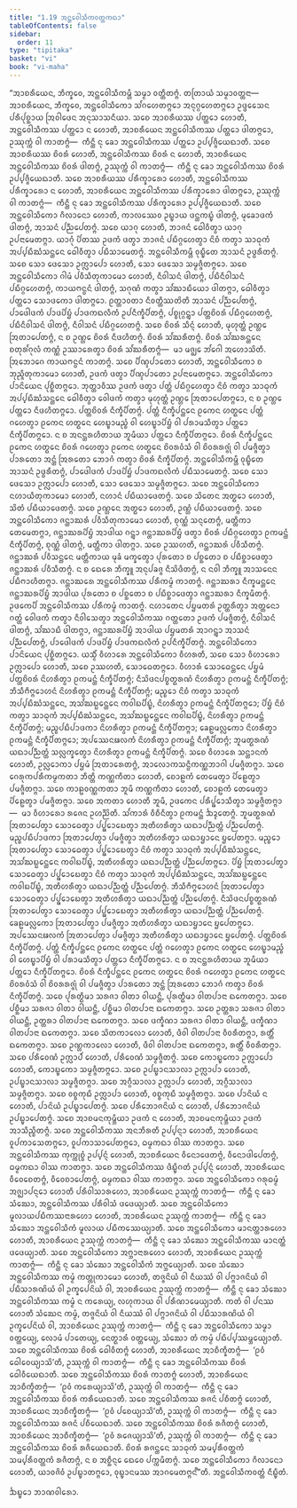 ```yaml
---
title: "1.19 ᩋᨶ᩠ᨲᩮᩅᩤᩈᩥᨠᩅᨲ᩠ᨲᨠᨳᩣ"
tableOfContents: false
sidebar:
  order: 11
type: "tipitaka"
basket: "vi"
book: "vi-maha"
---
```



<DynamicBreadcrumb />

<Division number="79" book="vi-maha">

<Paragraph number="336" book="vi-maha">
“ᩋᩣᨧᩁᩥᨿᩮᨶ, ᨽᩥᨠ᩠ᨡᩅᩮ, ᩋᨶ᩠ᨲᩮᩅᩤᩈᩥᨠᨾ᩠ᩉᩥ ᩈᨾ᩠ᨾᩣ ᩅᨲ᩠ᨲᩥᨲᨻ᩠ᨻᩴ. ᨲᨲᩕᩣᨿᩴ ᩈᨾ᩠ᨾᩣᩅᨲ᩠ᨲᨶᩣ—
</Paragraph>

<Paragraph number="337" book="vi-maha">
ᩋᩣᨧᩁᩥᨿᩮᨶ, ᨽᩥᨠ᩠ᨡᩅᩮ, ᩋᨶ᩠ᨲᩮᩅᩤᩈᩥᨠᩮᩣ ᩈᩘᨣᩉᩮᨲᨻ᩠ᨻᩮᩣ ᩋᨶᩩᨣ᩠ᨣᩉᩮᨲᨻ᩠ᨻᩮᩣ ᩏᨴ᩠ᨴᩮᩈᩮᨶ ᨸᩁᩥᨸᩩᨧ᩠ᨨᩣᨿ ᩒᩅᩤᨴᩮᨶ ᩋᨶᩩᩈᩣᩈᨶᩥᨿᩣ. ᩈᨧᩮ ᩋᩣᨧᩁᩥᨿᩔ ᨸᨲ᩠ᨲᩮᩣ ᩉᩮᩣᨲᩥ, ᩋᨶ᩠ᨲᩮᩅᩤᩈᩥᨠᩔ ᨸᨲ᩠ᨲᩮᩣ ᨶ ᩉᩮᩣᨲᩥ, ᩋᩣᨧᩁᩥᨿᩮᨶ ᩋᨶ᩠ᨲᩮᩅᩤᩈᩥᨠᩔ ᨸᨲ᩠ᨲᩮᩣ ᨴᩤᨲᨻ᩠ᨻᩮᩣ, ᩏᩔᩩᨠ᩠ᨠᩴ ᩅᩤ ᨠᩣᨲᨻ᩠ᨻᩴ—  ᨠᩥᨶ᩠ᨲᩥ ᨶᩩ ᨡᩮᩣ ᩋᨶ᩠ᨲᩮᩅᩤᩈᩥᨠᩔ ᨸᨲ᩠ᨲᩮᩣ ᩏᨸ᩠ᨸᨩ᩠ᨩᩥᨿᩮᨳᩣᨲᩥ. ᩈᨧᩮ ᩋᩣᨧᩁᩥᨿᩔ ᨧᩦᩅᩁᩴ ᩉᩮᩣᨲᩥ, ᩋᨶ᩠ᨲᩮᩅᩤᩈᩥᨠᩔ ᨧᩦᩅᩁᩴ ᨶ ᩉᩮᩣᨲᩥ, ᩋᩣᨧᩁᩥᨿᩮᨶ ᩋᨶ᩠ᨲᩮᩅᩤᩈᩥᨠᩔ ᨧᩦᩅᩁᩴ ᨴᩤᨲᨻ᩠ᨻᩴ, ᩏᩔᩩᨠ᩠ᨠᩴ ᩅᩤ ᨠᩣᨲᨻ᩠ᨻᩴ—  ᨠᩥᨶ᩠ᨲᩥ ᨶᩩ ᨡᩮᩣ ᩋᨶ᩠ᨲᩮᩅᩤᩈᩥᨠᩔ ᨧᩦᩅᩁᩴ ᩏᨸ᩠ᨸᨩ᩠ᨩᩥᨿᩮᨳᩣᨲᩥ. ᩈᨧᩮ ᩋᩣᨧᩁᩥᨿᩔ ᨸᩁᩥᨠ᩠ᨡᩣᩁᩮᩣ ᩉᩮᩣᨲᩥ, ᩋᨶ᩠ᨲᩮᩅᩤᩈᩥᨠᩔ ᨸᩁᩥᨠ᩠ᨡᩣᩁᩮᩣ ᨶ ᩉᩮᩣᨲᩥ, ᩋᩣᨧᩁᩥᨿᩮᨶ ᩋᨶ᩠ᨲᩮᩅᩤᩈᩥᨠᩔ ᨸᩁᩥᨠ᩠ᨡᩣᩁᩮᩣ ᨴᩤᨲᨻ᩠ᨻᩮᩣ, ᩏᩔᩩᨠ᩠ᨠᩴ ᩅᩤ ᨠᩣᨲᨻ᩠ᨻᩴ—  ᨠᩥᨶ᩠ᨲᩥ ᨶᩩ ᨡᩮᩣ ᩋᨶ᩠ᨲᩮᩅᩤᩈᩥᨠᩔ ᨸᩁᩥᨠ᩠ᨡᩣᩁᩮᩣ ᩏᨸ᩠ᨸᨩ᩠ᨩᩥᨿᩮᨳᩣᨲᩥ.
</Paragraph>

<Paragraph number="338" book="vi-maha">
ᩈᨧᩮ ᩋᨶ᩠ᨲᩮᩅᩤᩈᩥᨠᩮᩣ ᨣᩥᩃᩣᨶᩮᩣ ᩉᩮᩣᨲᩥ, ᨠᩣᩃᩔᩮᩅ ᩏᨭ᩠ᨮᩣᨿ ᨴᨶ᩠ᨲᨠᨭ᩠ᨮᩴ ᨴᩤᨲᨻ᩠ᨻᩴ, ᨾᩩᨡᩮᩣᨴᨠᩴ ᨴᩤᨲᨻ᩠ᨻᩴ, ᩋᩣᩈᨶᩴ ᨸᨬ᩠ᨬᨸᩮᨲᨻ᩠ᨻᩴ. ᩈᨧᩮ ᨿᩣᨣᩩ ᩉᩮᩣᨲᩥ, ᨽᩣᨩᨶᩴ ᨵᩮᩤᩅᩥᨲ᩠ᩅᩣ ᨿᩣᨣᩩ ᩏᨸᨶᩣᨾᩮᨲᨻ᩠ᨻᩣ. ᨿᩣᨣᩩᩴ ᨸᩦᨲᩔ ᩏᨴᨠᩴ ᨴᨲ᩠ᩅᩣ ᨽᩣᨩᨶᩴ ᨸᨭᩥᨣ᩠ᨣᩉᩮᨲ᩠ᩅᩣ ᨶᩦᨧᩴ ᨠᨲ᩠ᩅᩣ ᩈᩣᨵᩩᨠᩴ ᩋᨸ᩠ᨸᨭᩥᨥᩴᩈᨶ᩠ᨲᩮᨶ ᨵᩮᩤᩅᩥᨲ᩠ᩅᩣ ᨸᨭᩥᩈᩣᨾᩮᨲᨻ᩠ᨻᩴ. ᩋᨶ᩠ᨲᩮᩅᩤᩈᩥᨠᨾ᩠ᩉᩥ ᩅᩩᨭ᩠ᨮᩥᨲᩮ ᩋᩣᩈᨶᩴ ᩏᨴ᩠ᨵᩁᩥᨲᨻ᩠ᨻᩴ. ᩈᨧᩮ ᩈᩮᩣ ᨴᩮᩈᩮᩣ ᩏᨠᩖᩣᨸᩮᩣ ᩉᩮᩣᨲᩥ, ᩈᩮᩣ ᨴᩮᩈᩮᩣ ᩈᨾ᩠ᨾᨩ᩠ᨩᩥᨲᨻ᩠ᨻᩮᩣ.
</Paragraph>

<Paragraph number="339" book="vi-maha">
ᩈᨧᩮ ᩋᨶ᩠ᨲᩮᩅᩤᩈᩥᨠᩮᩣ ᨣᩤᨾᩴ ᨸᩅᩥᩈᩥᨲᩩᨠᩣᨾᩮᩣ ᩉᩮᩣᨲᩥ, ᨶᩥᩅᩤᩈᨶᩴ ᨴᩤᨲᨻ᩠ᨻᩴ, ᨸᨭᩥᨶᩥᩅᩤᩈᨶᩴ ᨸᨭᩥᨣ᩠ᨣᩉᩮᨲᨻ᩠ᨻᩴ, ᨠᩣᨿᨻᨶ᩠ᨵᨶᩴ ᨴᩤᨲᨻ᩠ᨻᩴ, ᩈᨣᩩᨱᩴ ᨠᨲ᩠ᩅᩣ ᩈᩘᨥᩣᨭᩥᨿᩮᩣ ᨴᩤᨲᨻ᩠ᨻᩣ, ᨵᩮᩤᩅᩥᨲ᩠ᩅᩣ ᨸᨲ᩠ᨲᩮᩣ ᩈᩮᩣᨴᨠᩮᩣ ᨴᩤᨲᨻ᩠ᨻᩮᩣ.
</Paragraph>

<Paragraph number="340" book="vi-maha">
ᩑᨲ᩠ᨲᩣᩅᨲᩣ ᨶᩥᩅᨲ᩠ᨲᩥᩔᨲᩦᨲᩥ ᩋᩣᩈᨶᩴ ᨸᨬ᩠ᨬᨸᩮᨲᨻ᩠ᨻᩴ, ᨸᩣᨴᩮᩤᨴᨠᩴ ᨸᩣᨴᨸᩦᨮᩴ ᨸᩣᨴᨠᨳᩃᩥᨠᩴ ᩏᨸᨶᩥᨠ᩠ᨡᩥᨸᩥᨲᨻ᩠ᨻᩴ, ᨸᨧ᩠ᨧᩩᨣ᩠ᨣᨶ᩠ᨲ᩠ᩅᩣ ᨸᨲ᩠ᨲᨧᩦᩅᩁᩴ ᨸᨭᩥᨣ᩠ᨣᩉᩮᨲᨻ᩠ᨻᩴ, ᨸᨭᩥᨶᩥᩅᩤᩈᨶᩴ ᨴᩤᨲᨻ᩠ᨻᩴ, ᨶᩥᩅᩤᩈᨶᩴ ᨸᨭᩥᨣ᩠ᨣᩉᩮᨲᨻ᩠ᨻᩴ. ᩈᨧᩮ ᨧᩦᩅᩁᩴ ᩈᩥᨶ᩠ᨶᩴ ᩉᩮᩣᨲᩥ, ᨾᩩᩉᩩᨲ᩠ᨲᩴ ᩏᨱ᩠ᩉᩮ ᩒᨲᩣᨸᩮᨲᨻ᩠ᨻᩴ, ᨶ ᨧ ᩏᨱ᩠ᩉᩮ ᨧᩦᩅᩁᩴ ᨶᩥᨴᩉᩥᨲᨻ᩠ᨻᩴ. ᨧᩦᩅᩁᩴ ᩈᩘᨥᩁᩥᨲᨻ᩠ᨻᩴ. ᨧᩦᩅᩁᩴ ᩈᩘᨥᩁᨶ᩠ᨲᩮᨶ ᨧᨲᩩᩁᩘᨣᩩᩃᩴ ᨠᨱ᩠ᨱᩴ ᩏᩔᩣᩁᩮᨲ᩠ᩅᩣ ᨧᩦᩅᩁᩴ ᩈᩘᨥᩁᩥᨲᨻ᩠ᨻᩴ—  ᨾᩣ ᨾᨩ᩠ᨫᩮ ᨽᩘᨣᩮᩤ ᩋᩉᩮᩣᩈᩦᨲᩥ. ᩒᨽᩮᩣᨣᩮ ᨠᩣᨿᨻᨶ᩠ᨵᨶᩴ ᨠᩣᨲᨻ᩠ᨻᩴ.
</Paragraph>

<Paragraph number="341" book="vi-maha">
ᩈᨧᩮ ᨸᩥᨱ᩠ᨯᨸᩣᨲᩮᩣ ᩉᩮᩣᨲᩥ, ᩋᨶ᩠ᨲᩮᩅᩤᩈᩥᨠᩮᩣ ᨧ ᨽᩩᨬ᩠ᨩᩥᨲᩩᨠᩣᨾᩮᩣ ᩉᩮᩣᨲᩥ, ᩏᨴᨠᩴ ᨴᨲ᩠ᩅᩣ ᨸᩥᨱ᩠ᨯᨸᩣᨲᩮᩣ ᩏᨸᨶᩣᨾᩮᨲᨻ᩠ᨻᩮᩣ. ᩋᨶ᩠ᨲᩮᩅᩤᩈᩥᨠᩮᩣ ᨸᩣᨶᩦᨿᩮᨶ ᨸᩩᨧ᩠ᨨᩥᨲᨻ᩠ᨻᩮᩣ. ᨽᩩᨲ᩠ᨲᩣᩅᩥᩔ ᩏᨴᨠᩴ ᨴᨲ᩠ᩅᩣ ᨸᨲ᩠ᨲᩴ ᨸᨭᩥᨣ᩠ᨣᩉᩮᨲ᩠ᩅᩣ ᨶᩦᨧᩴ ᨠᨲ᩠ᩅᩣ ᩈᩣᨵᩩᨠᩴ ᩋᨸ᩠ᨸᨭᩥᨥᩴᩈᨶ᩠ᨲᩮᨶ ᨵᩮᩤᩅᩥᨲ᩠ᩅᩣ ᩅᩮᩤᨴᨠᩴ ᨠᨲ᩠ᩅᩣ ᨾᩩᩉᩩᨲ᩠ᨲᩴ ᩏᨱ᩠ᩉᩮ ᩒᨲᩣᨸᩮᨲᨻ᩠ᨻᩮᩣ, ᨶ ᨧ ᩏᨱ᩠ᩉᩮ ᨸᨲ᩠ᨲᩮᩣ ᨶᩥᨴᩉᩥᨲᨻ᩠ᨻᩮᩣ. ᨸᨲ᩠ᨲᨧᩦᩅᩁᩴ ᨶᩥᨠ᩠ᨡᩥᨸᩥᨲᨻ᩠ᨻᩴ. ᨸᨲ᩠ᨲᩴ ᨶᩥᨠ᩠ᨡᩥᨸᨶ᩠ᨲᩮᨶ ᩑᨠᩮᨶ ᩉᨲ᩠ᨳᩮᨶ ᨸᨲ᩠ᨲᩴ ᨣᩉᩮᨲ᩠ᩅᩣ ᩑᨠᩮᨶ ᩉᨲ᩠ᨳᩮᨶ ᩉᩮᨭ᩠ᨮᩣᨾᨬ᩠ᨧᩴ ᩅᩤ ᩉᩮᨭ᩠ᨮᩣᨸᩦᨮᩴ ᩅᩤ ᨸᩁᩣᨾᩈᩥᨲ᩠ᩅᩣ ᨸᨲ᩠ᨲᩮᩣ ᨶᩥᨠ᩠ᨡᩥᨸᩥᨲᨻ᩠ᨻᩮᩣ. ᨶ ᨧ ᩋᨶᨶ᩠ᨲᩁᩉᩥᨲᩣᨿ ᨽᩪᨾᩥᨿᩣ ᨸᨲ᩠ᨲᩮᩣ ᨶᩥᨠ᩠ᨡᩥᨸᩥᨲᨻ᩠ᨻᩮᩣ. ᨧᩦᩅᩁᩴ ᨶᩥᨠ᩠ᨡᩥᨸᨶ᩠ᨲᩮᨶ ᩑᨠᩮᨶ ᩉᨲ᩠ᨳᩮᨶ ᨧᩦᩅᩁᩴ ᨣᩉᩮᨲ᩠ᩅᩣ ᩑᨠᩮᨶ ᩉᨲ᩠ᨳᩮᨶ ᨧᩦᩅᩁᩅᩴᩈᩴ ᩅᩤ ᨧᩦᩅᩁᩁᨩ᩠ᨩᩩᩴ ᩅᩤ ᨸᨾᨩ᩠ᨩᩥᨲ᩠ᩅᩣ ᨸᩣᩁᨲᩮᩣ ᩋᨶ᩠ᨲᩴ ᩒᩁᨲᩮᩣ ᨽᩮᩣᨣᩴ ᨠᨲ᩠ᩅᩣ ᨧᩦᩅᩁᩴ ᨶᩥᨠ᩠ᨡᩥᨸᩥᨲᨻ᩠ᨻᩴ. ᩋᨶ᩠ᨲᩮᩅᩤᩈᩥᨠᨾ᩠ᩉᩥ ᩅᩩᨭ᩠ᨮᩥᨲᩮ ᩋᩣᩈᨶᩴ ᩏᨴ᩠ᨵᩁᩥᨲᨻ᩠ᨻᩴ, ᨸᩣᨴᩮᩤᨴᨠᩴ ᨸᩣᨴᨸᩦᨮᩴ ᨸᩣᨴᨠᨳᩃᩥᨠᩴ ᨸᨭᩥᩈᩣᨾᩮᨲᨻ᩠ᨻᩴ. ᩈᨧᩮ ᩈᩮᩣ ᨴᩮᩈᩮᩣ ᩏᨠᩖᩣᨸᩮᩣ ᩉᩮᩣᨲᩥ, ᩈᩮᩣ ᨴᩮᩈᩮᩣ ᩈᨾ᩠ᨾᨩ᩠ᨩᩥᨲᨻ᩠ᨻᩮᩣ.
</Paragraph>

<Paragraph number="342" book="vi-maha">
ᩈᨧᩮ ᩋᨶ᩠ᨲᩮᩅᩤᩈᩥᨠᩮᩣ ᨶᩉᩣᨿᩥᨲᩩᨠᩣᨾᩮᩣ ᩉᩮᩣᨲᩥ, ᨶᩉᩣᨶᩴ ᨸᨭᩥᨿᩣᨴᩮᨲᨻ᩠ᨻᩴ. ᩈᨧᩮ ᩈᩦᨲᩮᨶ ᩋᨲ᩠ᨳᩮᩣ ᩉᩮᩣᨲᩥ, ᩈᩦᨲᩴ ᨸᨭᩥᨿᩣᨴᩮᨲᨻ᩠ᨻᩴ. ᩈᨧᩮ ᩏᨱ᩠ᩉᩮᨶ ᩋᨲ᩠ᨳᩮᩣ ᩉᩮᩣᨲᩥ, ᩏᨱ᩠ᩉᩴ ᨸᨭᩥᨿᩣᨴᩮᨲᨻ᩠ᨻᩴ.
</Paragraph>

<Paragraph number="343" book="vi-maha">
ᩈᨧᩮ ᩋᨶ᩠ᨲᩮᩅᩤᩈᩥᨠᩮᩣ ᨩᨶ᩠ᨲᩣᨥᩁᩴ ᨸᩅᩥᩈᩥᨲᩩᨠᩣᨾᩮᩣ ᩉᩮᩣᨲᩥ, ᨧᩩᨱ᩠ᨱᩴ ᩈᨶ᩠ᨶᩮᨲᨻ᩠ᨻᩴ, ᨾᨲ᩠ᨲᩥᨠᩣ ᨲᩮᨾᩮᨲᨻ᩠ᨻᩣ, ᨩᨶ᩠ᨲᩣᨥᩁᨸᩦᨮᩴ ᩋᩣᨴᩤᨿ ᨣᨶ᩠ᨲ᩠ᩅᩣ ᨩᨶ᩠ᨲᩣᨥᩁᨸᩦᨮᩴ ᨴᨲ᩠ᩅᩣ ᨧᩦᩅᩁᩴ ᨸᨭᩥᨣ᩠ᨣᩉᩮᨲ᩠ᩅᩣ ᩑᨠᨾᨶ᩠ᨲᩴ ᨶᩥᨠ᩠ᨡᩥᨸᩥᨲᨻ᩠ᨻᩴ, ᨧᩩᨱ᩠ᨱᩴ ᨴᩤᨲᨻ᩠ᨻᩴ, ᨾᨲ᩠ᨲᩥᨠᩣ ᨴᩤᨲᨻ᩠ᨻᩣ. ᩈᨧᩮ ᩏᩔᩉᨲᩥ, ᨩᨶ᩠ᨲᩣᨥᩁᩴ ᨸᩅᩥᩈᩥᨲᨻ᩠ᨻᩴ. ᨩᨶ᩠ᨲᩣᨥᩁᩴ ᨸᩅᩥᩈᨶ᩠ᨲᩮᨶ ᨾᨲ᩠ᨲᩥᨠᩣᨿ ᨾᩩᨡᩴ ᨾᨠ᩠ᨡᩮᨲ᩠ᩅᩣ ᨸᩩᩁᨲᩮᩣ ᨧ ᨸᨧ᩠ᨨᨲᩮᩣ ᨧ ᨸᨭᩥᨧ᩠ᨨᩣᨴᩮᨲ᩠ᩅᩣ ᨩᨶ᩠ᨲᩣᨥᩁᩴ ᨸᩅᩥᩈᩥᨲᨻ᩠ᨻᩴ. ᨶ ᨧ ᨳᩮᩁᩮ ᨽᩥᨠ᩠ᨡᩪ ᩋᨶᩩᨸᨡᨩ᩠ᨩ ᨶᩥᩈᩦᨴᩥᨲᨻ᩠ᨻᩴ, ᨶ ᨶᩅᩤ ᨽᩥᨠ᩠ᨡᩪ ᩋᩣᩈᨶᩮᨶ ᨸᨭᩥᨻᩣᩉᩥᨲᨻ᩠ᨻᩣ. ᨩᨶ᩠ᨲᩣᨥᩁᩮ ᩋᨶ᩠ᨲᩮᩅᩤᩈᩥᨠᩔ ᨸᩁᩥᨠᨾ᩠ᨾᩴ ᨠᩣᨲᨻ᩠ᨻᩴ. ᨩᨶ᩠ᨲᩣᨥᩁᩣ ᨶᩥᨠ᩠ᨡᨾᨶ᩠ᨲᩮᨶ ᨩᨶ᩠ᨲᩣᨥᩁᨸᩦᨮᩴ ᩋᩣᨴᩤᨿ ᨸᩩᩁᨲᩮᩣ ᨧ ᨸᨧ᩠ᨨᨲᩮᩣ ᨧ ᨸᨭᩥᨧ᩠ᨨᩣᨴᩮᨲ᩠ᩅᩣ ᨩᨶ᩠ᨲᩣᨥᩁᩣ ᨶᩥᨠ᩠ᨡᨾᩥᨲᨻ᩠ᨻᩴ.
</Paragraph>

<Paragraph number="344" book="vi-maha">
ᩏᨴᨠᩮᨸᩥ ᩋᨶ᩠ᨲᩮᩅᩤᩈᩥᨠᩔ ᨸᩁᩥᨠᨾ᩠ᨾᩴ ᨠᩣᨲᨻ᩠ᨻᩴ. ᨶᩉᩣᨲᩮᨶ ᨸᨮᨾᨲᩁᩴ ᩏᨲ᩠ᨲᩁᩥᨲ᩠ᩅᩣ ᩋᨲ᩠ᨲᨶᩮᩣ ᨣᨲ᩠ᨲᩴ ᩅᩮᩤᨴᨠᩴ ᨠᨲ᩠ᩅᩣ ᨶᩥᩅᩤᩈᩮᨲ᩠ᩅᩣ ᩋᨶ᩠ᨲᩮᩅᩤᩈᩥᨠᩔ ᨣᨲ᩠ᨲᨲᩮᩣ ᩏᨴᨠᩴ ᨸᨾᨩ᩠ᨩᩥᨲᨻ᩠ᨻᩴ, ᨶᩥᩅᩤᩈᨶᩴ ᨴᩤᨲᨻ᩠ᨻᩴ, ᩈᩘᨥᩣᨭᩥ ᨴᩤᨲᨻ᩠ᨻᩣ, ᨩᨶ᩠ᨲᩣᨥᩁᨸᩦᨮᩴ ᩋᩣᨴᩤᨿ ᨸᨮᨾᨲᩁᩴ ᩋᩣᨣᨶ᩠ᨲ᩠ᩅᩣ ᩋᩣᩈᨶᩴ ᨸᨬ᩠ᨬᨸᩮᨲᨻ᩠ᨻᩴ, ᨸᩣᨴᩮᩤᨴᨠᩴ ᨸᩣᨴᨸᩦᨮᩴ ᨸᩣᨴᨠᨳᩃᩥᨠᩴ ᩏᨸᨶᩥᨠ᩠ᨡᩥᨸᩥᨲᨻ᩠ᨻᩴ. ᩋᨶ᩠ᨲᩮᩅᩤᩈᩥᨠᩮᩣ ᨸᩣᨶᩦᨿᩮᨶ ᨸᩩᨧ᩠ᨨᩥᨲᨻ᩠ᨻᩮᩣ.
</Paragraph>

<Paragraph number="345" book="vi-maha">
ᨿᩈ᩠ᨾᩥᩴ ᩅᩥᩉᩣᩁᩮ ᩋᨶ᩠ᨲᩮᩅᩤᩈᩥᨠᩮᩣ ᩅᩥᩉᩁᨲᩥ, ᩈᨧᩮ ᩈᩮᩣ ᩅᩥᩉᩣᩁᩮᩣ ᩏᨠᩖᩣᨸᩮᩣ ᩉᩮᩣᨲᩥ, ᩈᨧᩮ ᩏᩔᩉᨲᩥ, ᩈᩮᩣᨵᩮᨲᨻ᩠ᨻᩮᩣ. ᩅᩥᩉᩣᩁᩴ ᩈᩮᩣᨵᩮᨶ᩠ᨲᩮᨶ ᨸᨮᨾᩴ ᨸᨲ᩠ᨲᨧᩦᩅᩁᩴ ᨶᩦᩉᩁᩥᨲ᩠ᩅᩣ ᩑᨠᨾᨶ᩠ᨲᩴ ᨶᩥᨠ᩠ᨡᩥᨸᩥᨲᨻ᩠ᨻᩴ; ᨶᩥᩈᩦᨴᨶᨸᨧ᩠ᨧᨲ᩠ᨳᩁᨱᩴ ᨶᩦᩉᩁᩥᨲ᩠ᩅᩣ ᩑᨠᨾᨶ᩠ᨲᩴ ᨶᩥᨠ᩠ᨡᩥᨸᩥᨲᨻ᩠ᨻᩴ; ᨽᩥᩈᩥᨻᩥᨻ᩠ᨻᩮᩣᩉᨶᩴ ᨶᩦᩉᩁᩥᨲ᩠ᩅᩣ ᩑᨠᨾᨶ᩠ᨲᩴ ᨶᩥᨠ᩠ᨡᩥᨸᩥᨲᨻ᩠ᨻᩴ; ᨾᨬ᩠ᨧᩮᩣ ᨶᩦᨧᩴ ᨠᨲ᩠ᩅᩣ ᩈᩣᨵᩩᨠᩴ ᩋᨸ᩠ᨸᨭᩥᨥᩴᩈᨶ᩠ᨲᩮᨶ, ᩋᩈᩘᨥᨭ᩠ᨭᩮᨶ᩠ᨲᩮᨶ ᨠᩅᩤᨭᨸᩥᨭ᩠ᨮᩴ, ᨶᩦᩉᩁᩥᨲ᩠ᩅᩣ ᩑᨠᨾᨶ᩠ᨲᩴ ᨶᩥᨠ᩠ᨡᩥᨸᩥᨲᨻ᩠ᨻᩮᩣ; ᨸᩦᨮᩴ ᨶᩦᨧᩴ ᨠᨲ᩠ᩅᩣ ᩈᩣᨵᩩᨠᩴ ᩋᨸ᩠ᨸᨭᩥᨥᩴᩈᨶ᩠ᨲᩮᨶ, ᩋᩈᩘᨥᨭ᩠ᨭᩮᨶ᩠ᨲᩮᨶ ᨠᩅᩤᨭᨸᩥᨭ᩠ᨮᩴ, ᨶᩦᩉᩁᩥᨲ᩠ᩅᩣ ᩑᨠᨾᨶ᩠ᨲᩴ ᨶᩥᨠ᩠ᨡᩥᨸᩥᨲᨻ᩠ᨻᩴ; ᨾᨬ᩠ᨧᨸᨭᩥᨸᩣᨴᨠᩣ ᨶᩦᩉᩁᩥᨲ᩠ᩅᩣ ᩑᨠᨾᨶ᩠ᨲᩴ ᨶᩥᨠ᩠ᨡᩥᨸᩥᨲᨻ᩠ᨻᩣ; ᨡᩮᩊᨾᩃᩖᨠᩮᩣ ᨶᩦᩉᩁᩥᨲ᩠ᩅᩣ ᩑᨠᨾᨶ᩠ᨲᩴ ᨶᩥᨠ᩠ᨡᩥᨸᩥᨲᨻ᩠ᨻᩮᩣ; ᩋᨸᩔᩮᨶᨹᩃᨠᩴ ᨶᩦᩉᩁᩥᨲ᩠ᩅᩣ ᩑᨠᨾᨶ᩠ᨲᩴ ᨶᩥᨠ᩠ᨡᩥᨸᩥᨲᨻ᩠ᨻᩴ; ᨽᩪᨾᨲ᩠ᨳᩁᨱᩴ ᨿᨳᩣᨸᨬ᩠ᨬᨲ᩠ᨲᩴ ᩈᩃᩖᨠ᩠ᨡᩮᨲ᩠ᩅᩣ ᨶᩦᩉᩁᩥᨲ᩠ᩅᩣ ᩑᨠᨾᨶ᩠ᨲᩴ ᨶᩥᨠ᩠ᨡᩥᨸᩥᨲᨻ᩠ᨻᩴ. ᩈᨧᩮ ᩅᩥᩉᩣᩁᩮ ᩈᨶ᩠ᨲᩣᨶᨠᩴ ᩉᩮᩣᨲᩥ, ᩏᩃᩖᩮᩣᨠᩣ ᨸᨮᨾᩴ ᩒᨲᩣᩁᩮᨲᨻ᩠ᨻᩴ, ᩋᩣᩃᩮᩣᨠᩈᨶ᩠ᨵᩥᨠᨱ᩠ᨱᨽᩣᨣᩤ ᨸᨾᨩ᩠ᨩᩥᨲᨻ᩠ᨻᩣ. ᩈᨧᩮ ᨣᩮᩁᩩᨠᨸᩁᩥᨠᨾ᩠ᨾᨠᨲᩣ ᨽᩥᨲ᩠ᨲᩥ ᨠᨱ᩠ᨱᨠᩥᨲᩣ ᩉᩮᩣᨲᩥ, ᨧᩮᩣᩊᨠᩴ ᨲᩮᨾᩮᨲ᩠ᩅᩣ ᨸᩦᩊᩮᨲ᩠ᩅᩣ ᨸᨾᨩ᩠ᨩᩥᨲᨻ᩠ᨻᩣ. ᩈᨧᩮ ᨠᩣᩊᩅᨱ᩠ᨱᨠᨲᩣ ᨽᩪᨾᩥ ᨠᨱ᩠ᨱᨠᩥᨲᩣ ᩉᩮᩣᨲᩥ, ᨧᩮᩣᩊᨠᩴ ᨲᩮᨾᩮᨲ᩠ᩅᩣ ᨸᩦᩊᩮᨲ᩠ᩅᩣ ᨸᨾᨩ᩠ᨩᩥᨲᨻ᩠ᨻᩣ. ᩈᨧᩮ ᩋᨠᨲᩣ ᩉᩮᩣᨲᩥ ᨽᩪᨾᩥ, ᩏᨴᨠᩮᨶ ᨸᩁᩥᨸ᩠ᨹᩮᩣᩈᩥᨲ᩠ᩅᩣ ᩈᨾ᩠ᨾᨩ᩠ᨩᩥᨲᨻ᩠ᨻᩣ—  ᨾᩣ ᩅᩥᩉᩣᩁᩮᩣ ᩁᨩᩮᨶ ᩏᩉᨬ᩠ᨬᩦᨲᩥ. ᩈᩘᨠᩣᩁᩴ ᩅᩥᨧᩥᨶᩥᨲ᩠ᩅᩣ ᩑᨠᨾᨶ᩠ᨲᩴ ᨨᨯ᩠ᨯᩮᨲᨻ᩠ᨻᩴ.
</Paragraph>

<Paragraph number="346" book="vi-maha">
ᨽᩪᨾᨲ᩠ᨳᩁᨱᩴ ᩒᨲᩣᨸᩮᨲ᩠ᩅᩣ ᩈᩮᩣᨵᩮᨲ᩠ᩅᩣ ᨸᨸ᩠ᨹᩮᩣᨭᩮᨲ᩠ᩅᩣ ᩋᨲᩥᩉᩁᩥᨲ᩠ᩅᩣ ᨿᨳᩣᨸᨬ᩠ᨬᨲ᩠ᨲᩴ ᨸᨬ᩠ᨬᨸᩮᨲᨻ᩠ᨻᩴ. ᨾᨬ᩠ᨧᨸᨭᩥᨸᩣᨴᨠᩣ ᩒᨲᩣᨸᩮᨲ᩠ᩅᩣ ᨸᨾᨩ᩠ᨩᩥᨲ᩠ᩅᩣ ᩋᨲᩥᩉᩁᩥᨲ᩠ᩅᩣ ᨿᨳᩣᨮᩣᨶᩮ ᨮᨸᩮᨲᨻ᩠ᨻᩣ. ᨾᨬ᩠ᨧᩮᩣ ᩒᨲᩣᨸᩮᨲ᩠ᩅᩣ ᩈᩮᩣᨵᩮᨲ᩠ᩅᩣ ᨸᨸ᩠ᨹᩮᩣᨭᩮᨲ᩠ᩅᩣ ᨶᩦᨧᩴ ᨠᨲ᩠ᩅᩣ ᩈᩣᨵᩩᨠᩴ ᩋᨸ᩠ᨸᨭᩥᨥᩴᩈᨶ᩠ᨲᩮᨶ, ᩋᩈᩘᨥᨭ᩠ᨭᩮᨶ᩠ᨲᩮᨶ ᨠᩅᩤᨭᨸᩥᨭ᩠ᨮᩴ, ᩋᨲᩥᩉᩁᩥᨲ᩠ᩅᩣ ᨿᨳᩣᨸᨬ᩠ᨬᨲ᩠ᨲᩴ ᨸᨬ᩠ᨬᨸᩮᨲᨻ᩠ᨻᩮᩣ. ᨸᩦᨮᩴ ᩒᨲᩣᨸᩮᨲ᩠ᩅᩣ ᩈᩮᩣᨵᩮᨲ᩠ᩅᩣ ᨸᨸ᩠ᨹᩮᩣᨭᩮᨲ᩠ᩅᩣ ᨶᩦᨧᩴ ᨠᨲ᩠ᩅᩣ ᩈᩣᨵᩩᨠᩴ ᩋᨸ᩠ᨸᨭᩥᨥᩴᩈᨶ᩠ᨲᩮᨶ, ᩋᩈᩘᨥᨭ᩠ᨭᩮᨶ᩠ᨲᩮᨶ ᨠᩅᩤᨭᨸᩥᨭ᩠ᨮᩴ, ᩋᨲᩥᩉᩁᩥᨲ᩠ᩅᩣ ᨿᨳᩣᨸᨬ᩠ᨬᨲ᩠ᨲᩴ ᨸᨬ᩠ᨬᨸᩮᨲᨻ᩠ᨻᩴ. ᨽᩥᩈᩥᨻᩥᨻ᩠ᨻᩮᩣᩉᨶᩴ ᩒᨲᩣᨸᩮᨲ᩠ᩅᩣ ᩈᩮᩣᨵᩮᨲ᩠ᩅᩣ ᨸᨸ᩠ᨹᩮᩣᨭᩮᨲ᩠ᩅᩣ ᩋᨲᩥᩉᩁᩥᨲ᩠ᩅᩣ ᨿᨳᩣᨸᨬ᩠ᨬᨲ᩠ᨲᩴ ᨸᨬ᩠ᨬᨸᩮᨲᨻ᩠ᨻᩴ. ᨶᩥᩈᩦᨴᨶᨸᨧ᩠ᨧᨲ᩠ᨳᩁᨱᩴ ᩒᨲᩣᨸᩮᨲ᩠ᩅᩣ ᩈᩮᩣᨵᩮᨲ᩠ᩅᩣ ᨸᨸ᩠ᨹᩮᩣᨭᩮᨲ᩠ᩅᩣ ᩋᨲᩥᩉᩁᩥᨲ᩠ᩅᩣ ᨿᨳᩣᨸᨬ᩠ᨬᨲ᩠ᨲᩴ ᨸᨬ᩠ᨬᨸᩮᨲᨻ᩠ᨻᩴ. ᨡᩮᩊᨾᩃᩖᨠᩮᩣ ᩒᨲᩣᨸᩮᨲ᩠ᩅᩣ ᨸᨾᨩ᩠ᨩᩥᨲ᩠ᩅᩣ ᩋᨲᩥᩉᩁᩥᨲ᩠ᩅᩣ ᨿᨳᩣᨮᩣᨶᩮ ᨮᨸᩮᨲᨻ᩠ᨻᩮᩣ. ᩋᨸᩔᩮᨶᨹᩃᨠᩴ ᩒᨲᩣᨸᩮᨲ᩠ᩅᩣ ᨸᨾᨩ᩠ᨩᩥᨲ᩠ᩅᩣ ᩋᨲᩥᩉᩁᩥᨲ᩠ᩅᩣ ᨿᨳᩣᨮᩣᨶᩮ ᨮᨸᩮᨲᨻ᩠ᨻᩴ. ᨸᨲ᩠ᨲᨧᩦᩅᩁᩴ ᨶᩥᨠ᩠ᨡᩥᨸᩥᨲᨻ᩠ᨻᩴ. ᨸᨲ᩠ᨲᩴ ᨶᩥᨠ᩠ᨡᩥᨸᨶ᩠ᨲᩮᨶ ᩑᨠᩮᨶ ᩉᨲ᩠ᨳᩮᨶ ᨸᨲ᩠ᨲᩴ ᨣᩉᩮᨲ᩠ᩅᩣ ᩑᨠᩮᨶ ᩉᨲ᩠ᨳᩮᨶ ᩉᩮᨭ᩠ᨮᩣᨾᨬ᩠ᨧᩴ ᩅᩤ ᩉᩮᨭ᩠ᨮᩣᨸᩦᨮᩴ ᩅᩤ ᨸᩁᩣᨾᩈᩥᨲ᩠ᩅᩣ ᨸᨲ᩠ᨲᩮᩣ ᨶᩥᨠ᩠ᨡᩥᨸᩥᨲᨻ᩠ᨻᩮᩣ. ᨶ ᨧ ᩋᨶᨶ᩠ᨲᩁᩉᩥᨲᩣᨿ ᨽᩪᨾᩥᨿᩣ ᨸᨲ᩠ᨲᩮᩣ ᨶᩥᨠ᩠ᨡᩥᨸᩥᨲᨻ᩠ᨻᩮᩣ. ᨧᩦᩅᩁᩴ ᨶᩥᨠ᩠ᨡᩥᨸᨶ᩠ᨲᩮᨶ ᩑᨠᩮᨶ ᩉᨲ᩠ᨳᩮᨶ ᨧᩦᩅᩁᩴ ᨣᩉᩮᨲ᩠ᩅᩣ ᩑᨠᩮᨶ ᩉᨲ᩠ᨳᩮᨶ ᨧᩦᩅᩁᩅᩴᩈᩴ ᩅᩤ ᨧᩦᩅᩁᩁᨩ᩠ᨩᩩᩴ ᩅᩤ ᨸᨾᨩ᩠ᨩᩥᨲ᩠ᩅᩣ ᨸᩣᩁᨲᩮᩣ ᩋᨶ᩠ᨲᩴ ᩒᩁᨲᩮᩣ ᨽᩮᩣᨣᩴ ᨠᨲ᩠ᩅᩣ ᨧᩦᩅᩁᩴ ᨶᩥᨠ᩠ᨡᩥᨸᩥᨲᨻ᩠ᨻᩴ.
</Paragraph>

<Paragraph number="347" book="vi-maha">
ᩈᨧᩮ ᨸᩩᩁᨲ᩠ᨳᩥᨾᩣ ᩈᩁᨩᩣ ᩅᩤᨲᩣ ᩅᩤᨿᨶ᩠ᨲᩥ, ᨸᩩᩁᨲ᩠ᨳᩥᨾᩣ ᩅᩤᨲᨸᩣᨶᩣ ᨳᨠᩮᨲᨻ᩠ᨻᩣ. ᩈᨧᩮ ᨸᨧ᩠ᨨᩥᨾᩣ ᩈᩁᨩᩣ ᩅᩤᨲᩣ ᩅᩤᨿᨶ᩠ᨲᩥ, ᨸᨧ᩠ᨨᩥᨾᩣ ᩅᩤᨲᨸᩣᨶᩣ ᨳᨠᩮᨲᨻ᩠ᨻᩣ. ᩈᨧᩮ ᩏᨲ᩠ᨲᩁᩣ ᩈᩁᨩᩣ ᩅᩤᨲᩣ ᩅᩤᨿᨶ᩠ᨲᩥ, ᩏᨲ᩠ᨲᩁᩣ ᩅᩤᨲᨸᩣᨶᩣ ᨳᨠᩮᨲᨻ᩠ᨻᩣ. ᩈᨧᩮ ᨴᨠ᩠ᨡᩥᨱᩣ ᩈᩁᨩᩣ ᩅᩤᨲᩣ ᩅᩤᨿᨶ᩠ᨲᩥ, ᨴᨠ᩠ᨡᩥᨱᩣ ᩅᩤᨲᨸᩣᨶᩣ ᨳᨠᩮᨲᨻ᩠ᨻᩣ. ᩈᨧᩮ ᩈᩦᨲᨠᩣᩃᩮᩣ ᩉᩮᩣᨲᩥ, ᨴᩥᩅᩤ ᩅᩤᨲᨸᩣᨶᩣ ᩅᩥᩅᩁᩥᨲᨻ᩠ᨻᩣ, ᩁᨲ᩠ᨲᩥᩴ ᨳᨠᩮᨲᨻ᩠ᨻᩣ. ᩈᨧᩮ ᩏᨱ᩠ᩉᨠᩣᩃᩮᩣ ᩉᩮᩣᨲᩥ, ᨴᩥᩅᩤ ᩅᩤᨲᨸᩣᨶᩣ ᨳᨠᩮᨲᨻ᩠ᨻᩣ, ᩁᨲ᩠ᨲᩥᩴ ᩅᩥᩅᩁᩥᨲᨻ᩠ᨻᩣ.
</Paragraph>

<Paragraph number="348" book="vi-maha">
ᩈᨧᩮ ᨸᩁᩥᩅᩮᨱᩴ ᩏᨠᩖᩣᨸᩴ ᩉᩮᩣᨲᩥ, ᨸᩁᩥᩅᩮᨱᩴ ᩈᨾ᩠ᨾᨩ᩠ᨩᩥᨲᨻ᩠ᨻᩴ. ᩈᨧᩮ ᨠᩮᩣᨭ᩠ᨮᨠᩮᩣ ᩏᨠᩖᩣᨸᩮᩣ ᩉᩮᩣᨲᩥ, ᨠᩮᩣᨭ᩠ᨮᨠᩮᩣ ᩈᨾ᩠ᨾᨩ᩠ᨩᩥᨲᨻ᩠ᨻᩮᩣ. ᩈᨧᩮ ᩏᨸᨭ᩠ᨮᩣᨶᩈᩣᩃᩣ ᩏᨠᩖᩣᨸᩣ ᩉᩮᩣᨲᩥ, ᩏᨸᨭ᩠ᨮᩣᨶᩈᩣᩃᩣ ᩈᨾ᩠ᨾᨩ᩠ᨩᩥᨲᨻ᩠ᨻᩣ. ᩈᨧᩮ ᩋᨣ᩠ᨣᩥᩈᩣᩃᩣ ᩏᨠᩖᩣᨸᩣ ᩉᩮᩣᨲᩥ, ᩋᨣ᩠ᨣᩥᩈᩣᩃᩣ ᩈᨾ᩠ᨾᨩ᩠ᨩᩥᨲᨻ᩠ᨻᩣ. ᩈᨧᩮ ᩅᨧ᩠ᨧᨠᩩᨭᩥ ᩏᨠᩖᩣᨸᩣ ᩉᩮᩣᨲᩥ, ᩅᨧ᩠ᨧᨠᩩᨭᩥ ᩈᨾ᩠ᨾᨩ᩠ᨩᩥᨲᨻ᩠ᨻᩣ. ᩈᨧᩮ ᨸᩣᨶᩦᨿᩴ ᨶ ᩉᩮᩣᨲᩥ, ᨸᩣᨶᩦᨿᩴ ᩏᨸᨭ᩠ᨮᩣᨸᩮᨲᨻ᩠ᨻᩴ. ᩈᨧᩮ ᨸᩁᩥᨽᩮᩣᨩᨶᩦᨿᩴ ᨶ ᩉᩮᩣᨲᩥ, ᨸᩁᩥᨽᩮᩣᨩᨶᩦᨿᩴ ᩏᨸᨭ᩠ᨮᩣᨸᩮᨲᨻ᩠ᨻᩴ. ᩈᨧᩮ ᩋᩣᨧᨾᨶᨠᩩᨾ᩠ᨽᩥᨿᩣ ᩏᨴᨠᩴ ᨶ ᩉᩮᩣᨲᩥ, ᩋᩣᨧᨾᨶᨠᩩᨾ᩠ᨽᩥᨿᩣ ᩏᨴᨠᩴ ᩋᩣᩈᩥᨬ᩠ᨧᩥᨲᨻ᩠ᨻᩴ.
</Paragraph>

<Paragraph number="349" book="vi-maha">
ᩈᨧᩮ ᩋᨶ᩠ᨲᩮᩅᩤᩈᩥᨠᩔ ᩋᨶᨽᩥᩁᨲᩥ ᩏᨸ᩠ᨸᨶ᩠ᨶᩣ ᩉᩮᩣᨲᩥ, ᩋᩣᨧᩁᩥᨿᩮᨶ ᩅᩪᨸᨠᩣᩈᩮᨲᨻ᩠ᨻᩮᩣ, ᩅᩪᨸᨠᩣᩈᩣᨸᩮᨲᨻ᩠ᨻᩮᩣ, ᨵᨾ᩠ᨾᨠᨳᩣ ᩅᩤᩔ ᨠᩣᨲᨻ᩠ᨻᩣ. ᩈᨧᩮ ᩋᨶ᩠ᨲᩮᩅᩤᩈᩥᨠᩔ ᨠᩩᨠ᩠ᨠᩩᨧ᩠ᨧᩴ ᩏᨸ᩠ᨸᨶ᩠ᨶᩴ ᩉᩮᩣᨲᩥ, ᩋᩣᨧᩁᩥᨿᩮᨶ ᩅᩥᨶᩮᩣᨴᩮᨲᨻ᩠ᨻᩴ, ᩅᩥᨶᩮᩣᨴᩤᨸᩮᨲᨻ᩠ᨻᩴ, ᨵᨾ᩠ᨾᨠᨳᩣ ᩅᩤᩔ ᨠᩣᨲᨻ᩠ᨻᩣ. ᩈᨧᩮ ᩋᨶ᩠ᨲᩮᩅᩤᩈᩥᨠᩔ ᨴᩥᨭ᩠ᨮᩥᨣᨲᩴ ᩏᨸ᩠ᨸᨶ᩠ᨶᩴ ᩉᩮᩣᨲᩥ, ᩋᩣᨧᩁᩥᨿᩮᨶ ᩅᩥᩅᩮᨧᩮᨲᨻ᩠ᨻᩴ, ᩅᩥᩅᩮᨧᩣᨸᩮᨲᨻ᩠ᨻᩴ, ᨵᨾ᩠ᨾᨠᨳᩣ ᩅᩤᩔ ᨠᩣᨲᨻ᩠ᨻᩣ. ᩈᨧᩮ ᩋᨶ᩠ᨲᩮᩅᩤᩈᩥᨠᩮᩣ ᨣᩁᩩᨵᨾ᩠ᨾᩴ ᩋᨩ᩠ᨫᩣᨸᨶ᩠ᨶᩮᩣ ᩉᩮᩣᨲᩥ ᨸᩁᩥᩅᩤᩈᩣᩁᩉᩮᩣ, ᩋᩣᨧᩁᩥᨿᩮᨶ ᩏᩔᩩᨠ᩠ᨠᩴ ᨠᩣᨲᨻ᩠ᨻᩴ—  ᨠᩥᨶ᩠ᨲᩥ ᨶᩩ ᨡᩮᩣ ᩈᩴᨥᩮᩣ, ᩋᨶ᩠ᨲᩮᩅᩤᩈᩥᨠᩔ ᨸᩁᩥᩅᩤᩈᩴ ᨴᨴᩮᨿ᩠ᨿᩣᨲᩥ. ᩈᨧᩮ ᩋᨶ᩠ᨲᩮᩅᩤᩈᩥᨠᩮᩣ ᨾᩪᩃᩣᨿᨸᨭᩥᨠᩔᨶᩣᩁᩉᩮᩣ ᩉᩮᩣᨲᩥ, ᩋᩣᨧᩁᩥᨿᩮᨶ ᩏᩔᩩᨠ᩠ᨠᩴ ᨠᩣᨲᨻ᩠ᨻᩴ—  ᨠᩥᨶ᩠ᨲᩥ ᨶᩩ ᨡᩮᩣ ᩈᩴᨥᩮᩣ ᩋᨶ᩠ᨲᩮᩅᩤᩈᩥᨠᩴ ᨾᩪᩃᩣᨿ ᨸᨭᩥᨠᩔᩮᨿ᩠ᨿᩣᨲᩥ. ᩈᨧᩮ ᩋᨶ᩠ᨲᩮᩅᩤᩈᩥᨠᩮᩣ ᨾᩣᨶᨲ᩠ᨲᩣᩁᩉᩮᩣ ᩉᩮᩣᨲᩥ, ᩋᩣᨧᩁᩥᨿᩮᨶ ᩏᩔᩩᨠ᩠ᨠᩴ ᨠᩣᨲᨻ᩠ᨻᩴ—  ᨠᩥᨶ᩠ᨲᩥ ᨶᩩ ᨡᩮᩣ ᩈᩴᨥᩮᩣ ᩋᨶ᩠ᨲᩮᩅᩤᩈᩥᨠᩔ ᨾᩣᨶᨲ᩠ᨲᩴ ᨴᨴᩮᨿ᩠ᨿᩣᨲᩥ. ᩈᨧᩮ ᩋᨶ᩠ᨲᩮᩅᩤᩈᩥᨠᩮᩣ ᩋᨻ᩠ᨽᩣᨶᩣᩁᩉᩮᩣ ᩉᩮᩣᨲᩥ, ᩋᩣᨧᩁᩥᨿᩮᨶ ᩏᩔᩩᨠ᩠ᨠᩴ ᨠᩣᨲᨻ᩠ᨻᩴ—  ᨠᩥᨶ᩠ᨲᩥ ᨶᩩ ᨡᩮᩣ ᩈᩴᨥᩮᩣ ᩋᨶ᩠ᨲᩮᩅᩤᩈᩥᨠᩴ ᩋᨻ᩠ᨽᩮᨿ᩠ᨿᩣᨲᩥ. ᩈᨧᩮ ᩈᩴᨥᩮᩣ ᩋᨶ᩠ᨲᩮᩅᩤᩈᩥᨠᩔ ᨠᨾ᩠ᨾᩴ ᨠᨲ᩠ᨲᩩᨠᩣᨾᩮᩣ ᩉᩮᩣᨲᩥ, ᨲᨩ᩠ᨩᨶᩦᨿᩴ ᩅᩤ ᨶᩥᨿᩔᩴ ᩅᩤ ᨸᨻ᩠ᨻᩣᨩᨶᩦᨿᩴ ᩅᩤ ᨸᨭᩥᩈᩣᩁᨱᩦᨿᩴ ᩅᩤ ᩏᨠ᩠ᨡᩮᨸᨶᩦᨿᩴ ᩅᩤ, ᩋᩣᨧᩁᩥᨿᩮᨶ ᩏᩔᩩᨠ᩠ᨠᩴ ᨠᩣᨲᨻ᩠ᨻᩴ—  ᨠᩥᨶ᩠ᨲᩥ ᨶᩩ ᨡᩮᩣ ᩈᩴᨥᩮᩣ ᩋᨶ᩠ᨲᩮᩅᩤᩈᩥᨠᩔ ᨠᨾ᩠ᨾᩴ ᨶ ᨠᩁᩮᨿ᩠ᨿ, ᩃᩉᩩᨠᩣᨿ ᩅᩤ ᨸᩁᩥᨱᩣᨾᩮᨿ᩠ᨿᩣᨲᩥ. ᨠᨲᩴ ᩅᩤ ᨸᨶᩔ ᩉᩮᩣᨲᩥ ᩈᩴᨥᩮᨶ ᨠᨾ᩠ᨾᩴ, ᨲᨩ᩠ᨩᨶᩦᨿᩴ ᩅᩤ ᨶᩥᨿᩔᩴ ᩅᩤ ᨸᨻ᩠ᨻᩣᨩᨶᩦᨿᩴ ᩅᩤ ᨸᨭᩥᩈᩣᩁᨱᩦᨿᩴ ᩅᩤ ᩏᨠ᩠ᨡᩮᨸᨶᩦᨿᩴ ᩅᩤ, ᩋᩣᨧᩁᩥᨿᩮᨶ ᩏᩔᩩᨠ᩠ᨠᩴ ᨠᩣᨲᨻ᩠ᨻᩴ—  ᨠᩥᨶ᩠ᨲᩥ ᨶᩩ ᨡᩮᩣ ᩋᨶ᩠ᨲᩮᩅᩤᩈᩥᨠᩮᩣ ᩈᨾ᩠ᨾᩣ ᩅᨲ᩠ᨲᩮᨿ᩠ᨿ, ᩃᩮᩣᨾᩴ ᨸᩣᨲᩮᨿ᩠ᨿ, ᨶᩮᨲ᩠ᨳᩣᩁᩴ ᩅᨲ᩠ᨲᩮᨿ᩠ᨿ, ᩈᩴᨥᩮᩣ ᨲᩴ ᨠᨾ᩠ᨾᩴ ᨸᨭᩥᨸ᩠ᨸᩔᨾ᩠ᨽᩮᨿ᩠ᨿᩣᨲᩥ.
</Paragraph>

<Paragraph number="350" book="vi-maha">
ᩈᨧᩮ ᩋᨶ᩠ᨲᩮᩅᩤᩈᩥᨠᩔ ᨧᩦᩅᩁᩴ ᨵᩮᩤᩅᩥᨲᨻ᩠ᨻᩴ ᩉᩮᩣᨲᩥ, ᩋᩣᨧᩁᩥᨿᩮᨶ ᩋᩣᨧᩥᨠ᩠ᨡᩥᨲᨻ᩠ᨻᩴ—  ‘ᩑᩅᩴ ᨵᩮᩤᩅᩮᨿ᩠ᨿᩣᩈᩦ’ᨲᩥ, ᩏᩔᩩᨠ᩠ᨠᩴ ᩅᩤ ᨠᩣᨲᨻ᩠ᨻᩴ—  ᨠᩥᨶ᩠ᨲᩥ ᨶᩩ ᨡᩮᩣ ᩋᨶ᩠ᨲᩮᩅᩤᩈᩥᨠᩔ ᨧᩦᩅᩁᩴ ᨵᩮᩤᩅᩥᨿᩮᨳᩣᨲᩥ. ᩈᨧᩮ ᩋᨶ᩠ᨲᩮᩅᩤᩈᩥᨠᩔ ᨧᩦᩅᩁᩴ ᨠᩣᨲᨻ᩠ᨻᩴ ᩉᩮᩣᨲᩥ, ᩋᩣᨧᩁᩥᨿᩮᨶ ᩋᩣᨧᩥᨠ᩠ᨡᩥᨲᨻ᩠ᨻᩴ—  ‘ᩑᩅᩴ ᨠᩁᩮᨿ᩠ᨿᩣᩈᩦ’ᨲᩥ, ᩏᩔᩩᨠ᩠ᨠᩴ ᩅᩤ ᨠᩣᨲᨻ᩠ᨻᩴ—  ᨠᩥᨶ᩠ᨲᩥ ᨶᩩ ᨡᩮᩣ ᩋᨶ᩠ᨲᩮᩅᩤᩈᩥᨠᩔ ᨧᩦᩅᩁᩴ ᨠᩁᩥᨿᩮᨳᩣᨲᩥ. ᩈᨧᩮ ᩋᨶ᩠ᨲᩮᩅᩤᩈᩥᨠᩔ ᩁᨩᨶᩴ ᨸᨧᩥᨲᨻ᩠ᨻᩴ ᩉᩮᩣᨲᩥ, ᩋᩣᨧᩁᩥᨿᩮᨶ ᩋᩣᨧᩥᨠ᩠ᨡᩥᨲᨻ᩠ᨻᩴ—  ‘ᩑᩅᩴ ᨸᨧᩮᨿ᩠ᨿᩣᩈᩦ’ᨲᩥ, ᩏᩔᩩᨠ᩠ᨠᩴ ᩅᩤ ᨠᩣᨲᨻ᩠ᨻᩴ—  ᨠᩥᨶ᩠ᨲᩥ ᨶᩩ ᨡᩮᩣ ᩋᨶ᩠ᨲᩮᩅᩤᩈᩥᨠᩔ ᩁᨩᨶᩴ ᨸᨧᩥᨿᩮᨳᩣᨲᩥ. ᩈᨧᩮ ᩋᨶ᩠ᨲᩮᩅᩤᩈᩥᨠᩔ ᨧᩦᩅᩁᩴ ᩁᨩᩥᨲᨻ᩠ᨻᩴ ᩉᩮᩣᨲᩥ, ᩋᩣᨧᩁᩥᨿᩮᨶ ᩋᩣᨧᩥᨠ᩠ᨡᩥᨲᨻ᩠ᨻᩴ—  ‘ᩑᩅᩴ ᩁᨩᩮᨿ᩠ᨿᩣᩈᩦ’ᨲᩥ, ᩏᩔᩩᨠ᩠ᨠᩴ ᩅᩤ ᨠᩣᨲᨻ᩠ᨻᩴ—  ᨠᩥᨶ᩠ᨲᩥ ᨶᩩ ᨡᩮᩣ ᩋᨶ᩠ᨲᩮᩅᩤᩈᩥᨠᩔ ᨧᩦᩅᩁᩴ ᩁᨩᩥᨿᩮᨳᩣᨲᩥ. ᨧᩦᩅᩁᩴ ᩁᨩᨶ᩠ᨲᩮᨶ ᩈᩣᨵᩩᨠᩴ ᩈᨾ᩠ᨸᩁᩥᩅᨲ᩠ᨲᨠᩴ ᩈᨾ᩠ᨸᩁᩥᩅᨲ᩠ᨲᨠᩴ ᩁᨩᩥᨲᨻ᩠ᨻᩴ, ᨶ ᨧ ᩋᨧ᩠ᨨᩥᨶ᩠ᨶᩮ ᨳᩮᩅᩮ ᨸᨠ᩠ᨠᨾᩥᨲᨻ᩠ᨻᩴ. ᩈᨧᩮ ᩋᨶ᩠ᨲᩮᩅᩤᩈᩥᨠᩮᩣ ᨣᩥᩃᩣᨶᩮᩣ ᩉᩮᩣᨲᩥ, ᨿᩣᩅᨩᩦᩅᩴ ᩏᨸᨭ᩠ᨮᩣᨲᨻ᩠ᨻᩮᩣ, ᩅᩩᨭ᩠ᨮᩣᨶᨾᩔ ᩋᩣᨣᨾᩮᨲᨻ᩠ᨻᨶ᩺”ᨲᩥ.

</Paragraph>
</Division>

<Paragraph number="351" type="center" book="vi-maha">
ᩋᨶ᩠ᨲᩮᩅᩤᩈᩥᨠᩅᨲ᩠ᨲᩴ ᨶᩥᨭ᩠ᨮᩥᨲᩴ.

  
ᨨᨭ᩠ᨮᩮᩣ ᨽᩣᨱᩅᩤᩁᩮᩣ.
</Paragraph>
